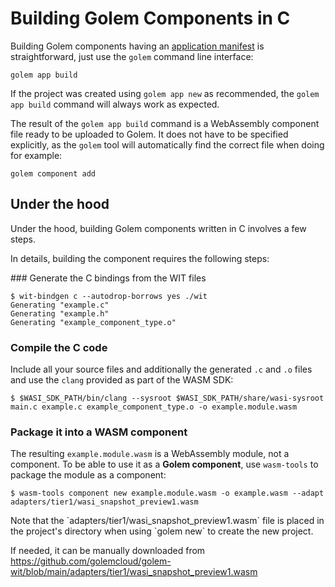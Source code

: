 
# Building Golem Components in C

Building Golem components having an [application manifest](/app-manifest) is straightforward, just use the `golem` command line interface:

```shell copy
golem app build
```

If the project was created using `golem app new` as recommended, the `golem app build` command will always work as expected.

The result of the `golem app build` command is a WebAssembly component file ready to be uploaded to Golem. It does not have to be specified explicitly, as the `golem` tool will automatically find the correct file when doing for example:

```shell copy
golem component add
```

## Under the hood
Under the hood, building Golem components written in C involves a few steps.

In details, building the component requires the following steps:

<Steps>
### Generate the C bindings from the WIT files

```shell
$ wit-bindgen c --autodrop-borrows yes ./wit
Generating "example.c"
Generating "example.h"
Generating "example_component_type.o"
```

### Compile the C code

Include all your source files and additionally the generated `.c` and `.o` files and use the `clang` provided as part of the WASM SDK:

```shell
$ $WASI_SDK_PATH/bin/clang --sysroot $WASI_SDK_PATH/share/wasi-sysroot  main.c example.c example_component_type.o -o example.module.wasm
```

### Package it into a WASM component

The resulting `example.module.wasm` is a WebAssembly module, not a component. To be able to use it as a **Golem component**, use `wasm-tools` to package the module as a component:

```shell
$ wasm-tools component new example.module.wasm -o example.wasm --adapt adapters/tier1/wasi_snapshot_preview1.wasm
```

<Callout type="info">
Note that the `adapters/tier1/wasi_snapshot_preview1.wasm` file is placed in the project's directory when using `golem new` to create the new project.

If needed, it can be manually downloaded from https://github.com/golemcloud/golem-wit/blob/main/adapters/tier1/wasi_snapshot_preview1.wasm

</Callout>

</Steps>
